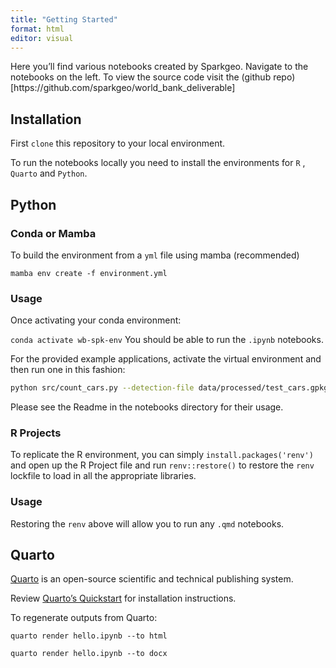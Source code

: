 ```yaml
---
title: "Getting Started"
format: html
editor: visual
---
```


Here you'll find various notebooks created by Sparkgeo. Navigate to the notebooks on the left.
To view the source code visit the (github repo)[https://github.com/sparkgeo/world_bank_deliverable]

## Installation

First `clone` this repository to your local environment.

To run the notebooks locally you need to install the environments for `R` , `Quarto` and `Python`.

## Python

### Conda or Mamba

To build the environment from a `yml` file using mamba (recommended)

`mamba env create -f environment.yml`

### Usage

Once activating your conda environment:

`conda activate wb-spk-env`
You should be able to run the `.ipynb` notebooks.

For the provided example applications, activate the virtual environment and then run one in this fashion:

```sh
python src/count_cars.py --detection-file data/processed/test_cars.gpkg --intersect-file data/processed/beitbridge_road_mask_v2.gpkg --output-json cars.geojson
```

Please see the Readme in the notebooks directory for their usage.

### R Projects

To replicate the R environment, you can simply `install.packages('renv')` and open up the R Project file and run  `renv::restore() ` to restore the  `renv ` lockfile to load in all the appropriate libraries.

### Usage

Restoring the `renv` above will allow you to run any `.qmd` notebooks.

## Quarto

[Quarto](https://quarto.org/) is an open-source scientific and technical publishing system.

Review [Quarto's Quickstart](https://quarto.org/docs/get-started/) for installation instructions.

To regenerate outputs from Quarto:

`quarto render hello.ipynb --to html`

`quarto render hello.ipynb --to docx`
